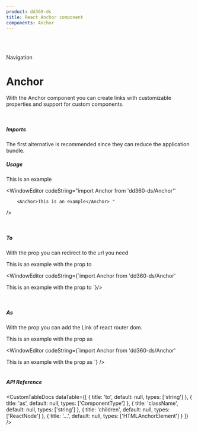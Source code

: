 ```yaml
---
product: dd360-ds
title: React Anchor component
components: Anchor
---
```


<br id='top' />
<br />

<Label>Navigation</Label>

# <span name="floating-nav">Anchor</span>

With the Anchor component you can create links with customizable properties and support for custom components.

<br />

##### <span name="floating-nav">Imports</span>

The first alternative is recommended since they can reduce the application bundle.

<WindowEditor codeString="import Anchor from 'dd360-ds/Anchor'" />
<WindowEditor codeString="import { Anchor } from 'dd360-ds'" />

##### <span name="floating-nav">Usage</span>

<Playground className="flex items-center">
    <Anchor to="/docs/navigation/anchor">This is an example</Anchor>
</Playground>

<WindowEditor
    codeString="import Anchor from 'dd360-ds/Anchor''

        <Anchor>This is an example</Anchor> "

/>

<br />

##### <span name="floating-nav">To</span>

With the prop <Tag text='to' /> you can redirect to the url you need

<Playground className="flex items-center">
    <Anchor to="/docs/navigation/anchor">This is an example with the prop to</Anchor>
</Playground>

<WindowEditor
    codeString={`import Anchor from 'dd360-ds/Anchor'

<Anchor to="/docs/navigation/anchor">This is an example with the prop to</Anchor>
`}/>

<br />

##### <span name="floating-nav">As</span>

With the prop <Tag text='as' /> you can add the Link of react router dom.

<Playground className="flex items-center">
    <Anchor to="/docs/navigation/anchor">This is an example with the prop as</Anchor>
</Playground>

<WindowEditor
    codeString={`import Anchor from 'dd360-ds/Anchor'
    
<Anchor as={Link} to="/docs/navigation/anchor">
    This is an example with the prop as
</Anchor>
`}
/>

<br />
<br />

##### <span name="floating-nav">API Reference</span>

<CustomTableDocs
    dataTable={[
        { title: 'to', default: null, types: ['string'] },
        { title: 'as', default: null, types: ['ComponentType<any>'] },
        { title: 'className', default: null, types: ['string'] },
        { title: 'children', default: null, types: ['ReactNode'] },
        { title: '...', default: null, types: ['HTMLAnchorElement'] }
    ]}
/>

<BackAndForwardController />